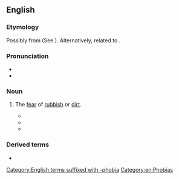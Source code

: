 ==English==

===Etymology===
Possibly from {{der|en|grc|ῥύπος||filth}} {{suffix|en||phobia}} (See {{m|en|rhypophobia}}). Alternatively, related to {{der|en|la|rupes||cliff, rock}}.

===Pronunciation===
* {{IPA|en|/ɹu.pəʊ.ˈfəʊbi.ə/}}
* {{rhymes|en|əʊbiə|s=5}}

===Noun===
{{en-noun|-}}

# The [[fear]] of [[rubbish]] or [[dirt]].
#: {{syn|en|mysophobia|ablutomania}}
#* {{quote-book|en|title=Transactions of the Section on Dermatology and Syphilology of the American Medical Association at the Annual Session|passage=Patients with '''rupophobia''', the fear of dirt, are at times encountered by the dermatologist. Some of these patients present a traumatic dermatitis, or a self inflicted lesion of the skin.|year=1925|page=189}}
#* {{quote-book|en|title=Neuropsychobiology|passage=In fact it is known that in '''rupophobia''' there is always an obsessional component.|year=1983|page=75}}
#* {{quote-book|en|title=Psychoanalysis and Ecology|passage=Today we see the triumph of hyper-hygiene, a sort of '''rupophobia'''. In a consumerist and fetishist way, this prescribes appearance, aesthetics, and narcissism.|year=2022|author=Cosimo Schinaia|page=65}}

===Derived terms===
* {{l|en|rupophobic}}

[[Category:English terms suffixed with -phobia]]
[[Category:en:Phobias]]